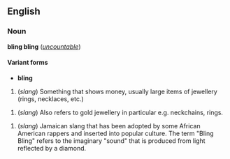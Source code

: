 ==English==
===Noun===
'''bling bling''' (''[[uncountable]]'')

====Variant forms====
*'''bling'''

#(''slang'') Something that shows money, usually large items of jewellery (rings, necklaces, etc.)

#(''slang'') Also refers to gold jewellery in particular e.g. neckchains, rings.

#(''slang'') Jamaican slang that has been adopted by some African American rappers and inserted into popular culture. The term "Bling Bling" refers to the imaginary "sound" that is produced from light reflected by a diamond.
